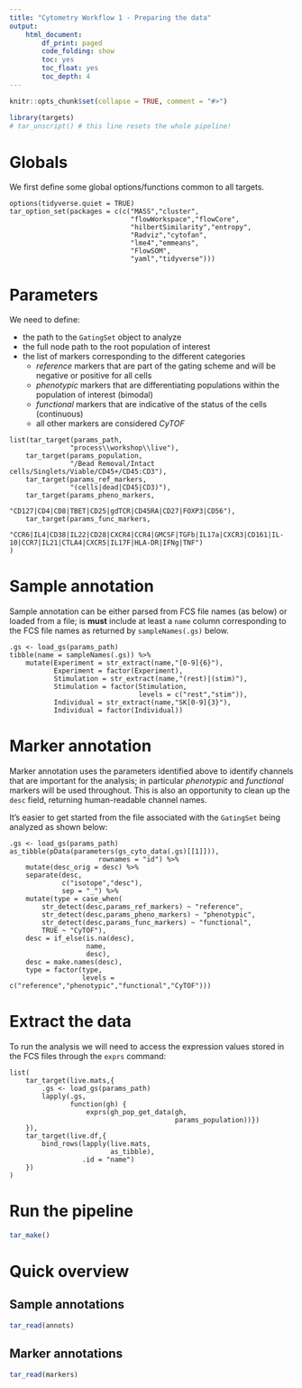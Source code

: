 ```yaml
---
title: "Cytometry Workflow 1 - Preparing the data"
output: 
    html_document:
        df_print: paged
        code_folding: show
        toc: yes
        toc_float: yes
        toc_depth: 4
---
```


```r
knitr::opts_chunk$set(collapse = TRUE, comment = "#>")
```

```r
library(targets)
# tar_unscript() # this line resets the whole pipeline!
```

# Globals

We first define some global options/functions common to all targets.

```targets
options(tidyverse.quiet = TRUE)
tar_option_set(packages = c(c("MASS","cluster",
                              "flowWorkspace","flowCore",
                              "hilbertSimilarity","entropy",
                              "Radviz","cytofan",
                              "lme4","emmeans",
                              "FlowSOM",
                              "yaml","tidyverse")))
```

# Parameters

We need to define:

 - the path to the `GatingSet` object to analyze
 - the full node path to the root population of interest
 - the list of markers corresponding to the different categories
     - *reference* markers that are part of the gating scheme and will be negative or positive for all cells
     - *phenotypic* markers that are differentiating populations within the population of interest (bimodal)
     - *functional* markers that are indicative of the status of the cells (continuous)\
     - all other markers are considered *CyTOF*

```targets
list(tar_target(params_path,
               "process\\workshop\\live"),
    tar_target(params_population,
               "/Bead Removal/Intact cells/Singlets/Viable/CD45+/CD45:CD3"),
    tar_target(params_ref_markers,
               "(cells|dead|CD45|CD3)"),
    tar_target(params_pheno_markers,
               "CD127|CD4|CD8|TBET|CD25|gdTCR|CD45RA|CD27|FOXP3|CD56"),
    tar_target(params_func_markers,
               "CCR6|IL4|CD38|IL22|CD28|CXCR4|CCR4|GMCSF|TGFb|IL17a|CXCR3|CD161|IL-10|CCR7|IL21|CTLA4|CXCR5|IL17F|HLA-DR|IFNg|TNF")
)
```

# Sample annotation

Sample annotation can be either parsed from FCS file names (as below) or loaded from a file; is **must** include at least a `name` column corresponding to the FCS file names as returned by `sampleNames(.gs)` below.

```targets
.gs <- load_gs(params_path)
tibble(name = sampleNames(.gs)) %>% 
    mutate(Experiment = str_extract(name,"[0-9]{6}"),
           Experiment = factor(Experiment),
           Stimulation = str_extract(name,"(rest)|(stim)"),
           Stimulation = factor(Stimulation,
                                levels = c("rest","stim")),
           Individual = str_extract(name,"SK[0-9]{3}"),
           Individual = factor(Individual))
```

# Marker annotation

Marker annotation uses the parameters identified above to identify channels that are important for the analysis; in particular *phenotypic* and *functional* markers will be used throughout. This is also an opportunity to clean up the `desc` field, returning human-readable channel names.

It's easier to get started from the file associated with the `GatingSet` being analyzed as shown below:

```targets
.gs <- load_gs(params_path)
as_tibble(pData(parameters(gs_cyto_data(.gs)[[1]])),
                      rownames = "id") %>% 
    mutate(desc_orig = desc) %>% 
    separate(desc,
             c("isotope","desc"),
             sep = "_") %>% 
    mutate(type = case_when(
        str_detect(desc,params_ref_markers) ~ "reference",
        str_detect(desc,params_pheno_markers) ~ "phenotypic",
        str_detect(desc,params_func_markers) ~ "functional",
        TRUE ~ "CyTOF"),
    desc = if_else(is.na(desc),
                   name,
                   desc),
    desc = make.names(desc),
    type = factor(type,
                  levels = c("reference","phenotypic","functional","CyTOF")))
```

# Extract the data

To run the analysis we will need to access the expression values stored in the FCS files through the `exprs` command:

```targets
list(
    tar_target(live.mats,{
        .gs <- load_gs(params_path)
        lapply(.gs,
               function(gh) {
                   exprs(gh_pop_get_data(gh,
                                         params_population))})
    }),
    tar_target(live.df,{
        bind_rows(lapply(live.mats,
                         as_tibble),
                  .id = "name")
    })
)
```

# Run the pipeline

```r
tar_make()
```

# Quick overview

## Sample annotations

```r
tar_read(annots)
```

## Marker annotations

```r
tar_read(markers)
```

